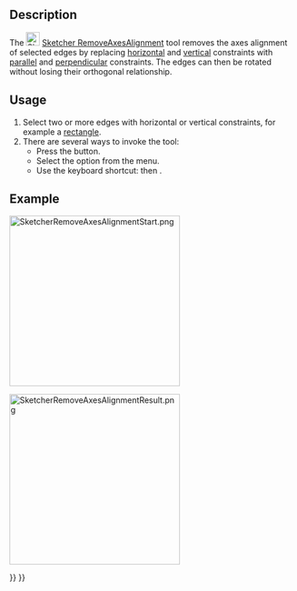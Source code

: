 <languages/>
<translate>

<!--T:2-->
{{Docnav
|[[Sketcher_Symmetry|Mirror]]
|[[Sketcher_DeleteAllGeometry|Delete All Geometry]]
|[[Sketcher_Workbench|Sketcher]]
|IconL=Sketcher_Symmetry.svg
|IconR=Sketcher_DeleteAllGeometry.svg
|IconC=Workbench_Sketcher.svg
}}

<!--T:1-->
{{GuiCommand
|Name=Sketcher RemoveAxesAlignment
|MenuLocation=Sketch → Sketcher Tools → Remove Axes Alignment
|Workbenches=[[Sketcher_Workbench|Sketcher]]
|Shortcut={{KEY|Z}} {{KEY|R}}
|Version=0.20
}}

==Description== <!--T:3-->

<!--T:4-->
The [[Image:Sketcher_RemoveAxesAlignment.svg|24px]] [[Sketcher_RemoveAxesAlignment|Sketcher RemoveAxesAlignment]] tool removes the axes alignment of selected edges by replacing [[Sketcher_ConstrainHorizontal|horizontal]] and [[Sketcher_ConstrainVertical|vertical]] constraints with [[Sketcher_ConstrainParallel|parallel]] and [[Sketcher_ConstrainPerpendicular|perpendicular]] constraints. The edges can then be rotated without losing their orthogonal relationship.

==Usage== <!--T:5-->

<!--T:6-->
# Select two or more edges with horizontal or vertical constraints, for example a [[Sketcher_CreateRectangle|rectangle]].
# There are several ways to invoke the tool:
#* Press the {{Button|[[Image:Sketcher_RemoveAxesAlignment.svg|16px]] [[Sketcher_RemoveAxesAlignment|Remove Axes Alignment]]}} button.
#* Select the {{MenuCommand|Sketch → Sketcher Tools → [[Image:Sketcher_RemoveAxesAlignment.svg|16px]] Remove Axes Alignment}} option from the menu.
#* Use the keyboard shortcut: {{KEY|Z}} then {{KEY|R}}.

==Example== <!--T:11-->

</translate>
[[File:SketcherRemoveAxesAlignmentStart.png|300px]]
<translate>
<!--T:8-->
{{Caption|A selected rectangle with horizontal and vertical constraints.}}

</translate>
[[File:SketcherRemoveAxesAlignmentResult.png|300px]]
<translate>
<!--T:9-->
{{Caption|The rectangle after using the tool.}}


<!--T:10-->
{{Docnav
|[[Sketcher_Symmetry|Mirror]]
|[[Sketcher_DeleteAllGeometry|Delete All Geometry]]
|[[Sketcher_Workbench|Sketcher]]
|IconL=Sketcher_Symmetry.svg
|IconR=Sketcher_DeleteAllGeometry.svg
|IconC=Workbench_Sketcher.svg
}}

</translate>
{{Sketcher_Tools_navi{{#translation:}}}}
{{Userdocnavi{{#translation:}}}}